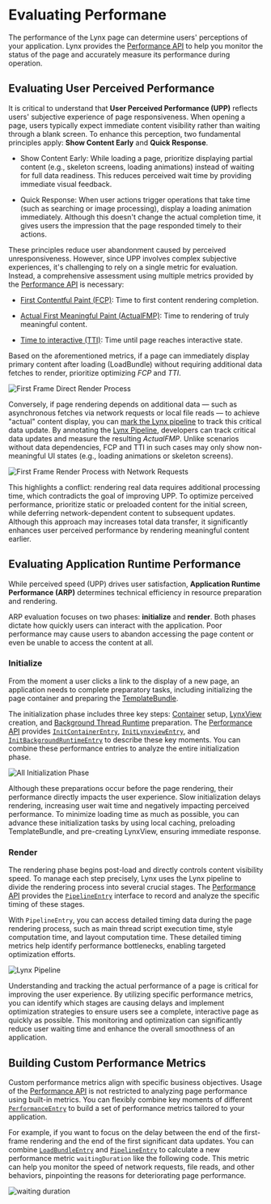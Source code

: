 # Evaluating Performane

The performance of the Lynx page can determine users' perceptions of your application. Lynx provides the [Performance API](api/lynx-api/performance-api)
to help you monitor the status of the page and accurately measure its performance during operation.

## Evaluating User Perceived Performance

It is critical to understand that **User Perceived Performance (UPP)** reflects users' subjective experience of page responsiveness. When opening a page, users typically expect
immediate content visibility rather than waiting through a blank screen. To enhance this perception, two fundamental principles apply: **Show Content Early** and **Quick Response**.

- Show Content Early: While loading a page, prioritize displaying partial content (e.g., skeleton screens, loading animations) instead of waiting for full data readiness.
  This reduces perceived wait time by providing immediate visual feedback.

- Quick Response: When user actions trigger operations that take time (such as searching or image processing), display a loading animation immediately. Although
  this doesn't change the actual completion time, it gives users the impression that the page responded timely to their actions.

These principles reduce user abandonment caused by perceived unresponsiveness. However, since UPP involves complex subjective experiences, it's challenging to rely on a single
metric for evaluation. Instead, a comprehensive assessment using multiple metrics provided by the [Performance API](api/lynx-api/performance-api) is necessary:

- [First Contentful Paint (FCP)](api/lynx-api/performance-api/performance-entry/metric-fcp-entry): Time to first content rendering completion.

- [Actual First Meaningful Paint (ActualFMP)](api/lynx-api/performance-api/performance-entry/metric-actual-fmp-entry): Time to rendering of truly meaningful content.

- [Time to interactive (TTI)](api/lynx-api/performance-api/performance-entry/metric-tti-entry): Time until page reaches interactive state.

Based on the aforementioned metrics, if a page can immediately display primary content after loading (LoadBundle) without requiring additional data fetches to render,
prioritize optimizing _FCP_ and _TTI_.

![First Frame Direct Render Process](https://lf-lynx.tiktok-cdns.com/obj/lynx-artifacts-oss-sg/lynx-website/assets/doc/first-render-without-network.png 'First Frame Direct Render Process')

Conversely, if page rendering depends on additional data — such as asynchronous fetches via network requests or local file reads — to achieve "actual" content display,
you can [mark the Lynx pipeline](guide/performance/timing-flag) to track this critical data update. By annotating the [Lynx Pipeline](guide/spec#lynx-pipeline), developers can track critical data
updates and measure the resulting _ActualFMP_. Unlike scenarios without data dependencies, FCP and TTI in such cases may only show non-meaningful UI states (e.g., loading animations or skeleton screens).

![First Frame Render Process with Network Requests](https://lf-lynx.tiktok-cdns.com/obj/lynx-artifacts-oss-sg/lynx-website/assets/doc/first-render-with-network.png 'First Frame Render Process with Network Requests')

This highlights a conflict: rendering real data requires additional processing time, which contradicts the goal of improving UPP. To optimize perceived performance,
prioritize static or preloaded content for the initial screen, while deferring network-dependent content to subsequent updates. Although this approach may
increases total data transfer, it significantly enhances user perceived performance by rendering meaningful content earlier.

## Evaluating Application Runtime Performance

While perceived speed (UPP) drives user satisfaction, **Application Runtime Performance (ARP)** determines technical efficiency in resource preparation and rendering.

ARP evaluation focuses on two phases: **initialize** and **render**. Both phases dictate how quickly users can interact with the application. Poor performance may
cause users to abandon accessing the page content or even be unable to access the content at all.

### Initialize

From the moment a user clicks a link to the display of a new page, an application needs to complete preparatory tasks, including initializing the page container and
preparing the [TemplateBundle](guide/spec#template-bundle).

The initialization phase includes three key steps: [Container](api/lynx-api/performance-api/performance-entry/init-container-entry) setup, [LynxView](guide/spec#lynxview①)
creation, and [Background Thread Runtime](guide/spec#background-thread-runtime) preparation. The [Performance API](api/lynx-api/performance-api) provides
[`InitContainerEntry`](api/lynx-api/performance-api/performance-entry/init-container-entry), [`InitLynxviewEntry`](api/lynx-api/performance-api/performance-entry/init-lynxview-entry),
and [`InitBackgroundRuntimeEntry`](api/lynx-api/performance-api/performance-entry/init-background-runtime-entry) to describe these key moments. You can
combine these performance entries to analyze the entire initialization phase.

![All Initialization Phase](https://lf-lynx.tiktok-cdns.com/obj/lynx-artifacts-oss-sg/lynx-website/assets/doc/all-init-process.png 'All Initialization Phase')

Although these preparations occur before the page rendering, their performance directly impacts the user experience. Slow initialization delays rendering, increasing user
wait time and negatively impacting perceived performance. To minimize loading time as much as possible, you can advance these initialization tasks by using local caching,
preloading TemplateBundle, and pre-creating LynxView, ensuring immediate response.

### Render

The rendering phase begins post-load and directly controls content visibility speed. To manage each step precisely, Lynx uses the Lynx pipeline to divide the rendering
process into several crucial stages. The [Performance API](api/lynx-api/performance-api) provides the
[`PipelineEntry`](api/lynx-api/performance-api/performance-entry/pipeline-entry) interface to record and analyze the specific timing of these stages.

With `PipelineEntry`, you can access detailed timing data during the page rendering process, such as main thread script execution time, style computation time, and layout
computation time. These detailed timing metrics help identify performance bottlenecks, enabling targeted optimization efforts.

![Lynx Pipeline](https://lf-lynx.tiktok-cdns.com/obj/lynx-artifacts-oss-sg/lynx-website/assets/doc/pipeline-entry.png 'Lynx Pipeline')

Understanding and tracking the actual performance of a page is critical for improving the user experience. By utilizing specific performance metrics, you can identify which
stages are causing delays and implement optimization strategies to ensure users see a complete, interactive page as quickly as possible. This monitoring and optimization can
significantly reduce user waiting time and enhance the overall smoothness of an application.

## Building Custom Performance Metrics

Custom performance metrics align with specific business objectives. Usage of the [Performance API](api/lynx-api/performance-api) is not restricted to analyzing
page performance using built-in metrics. You can flexibly combine key moments of different [`PerformanceEntry`](api/lynx-api/performance-api/performance-entry) to build a set
of performance metrics tailored to your application.

For example, if you want to focus on the delay between the end of the first-frame rendering and the end of the first significant data updates. You can combine
[`LoadBundleEntry`](api/lynx-api/performance-api/performance-entry/load-bundle-entry) and [`PipelineEntry`](api/lynx-api/performance-api/performance-entry/pipeline-entry)
to calculate a new performance metric `waitingDuration` like the following code. This metric can help you monitor the speed of network requests, file reads, and other
behaviors, pinpointing the reasons for deteriorating page performance.

![waiting duration](https://lf-lynx.tiktok-cdns.com/obj/lynx-artifacts-oss-sg/lynx-website/assets/doc/custom-metric-waitingduration.png)


<Go
  example="performance-api"
  defaultFile="src/create_custom_performance_metric/index.tsx"
  img="https://lf-lynx.tiktok-cdns.com/obj/lynx-artifacts-oss-sg/lynx-website/assets/doc/create-custom-performance-metric.jpeg"
  highlight="{18-40}"
  entry="src/create_custom_performance_metric"
/>
